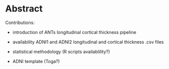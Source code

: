 
# Abstract


Contributions:

* introduction of ANTs longitudinal cortical thickness pipeline

* availability ADNI1 and ADNI2 longitudinal and cortical thickness .csv files

* statistical methodology (R scripts availablility?)

* ADNI template (Toga?)


\clearpage
